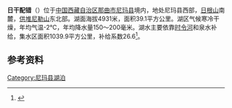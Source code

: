 {{ViewTibetanScript}}
{{Infobox_lake
 |湖泊名稱 =日干配错
 |湖泊照片 = 
 |湖泊照片標題 = 
 |測深圖 =
 |測深圖標題 =
 |湖泊所在地 = [[中国|中国]][[西藏|西藏]]
 |座標 = {{coord |32|35|N|86|15|E|display=inline,title|scale:500000_type:waterbody_region:CN}}
 |湖泊類別 = [[咸水湖|咸水湖]]
 |流入 =[[甲雅曲|甲雅曲]]等
 |流出 = 
 |集水區面積 =1039.9平方公里
 |集水區國家 ={{PRC}}
 |湖泊長度 =
 |湖泊闊度 = 
 |湖泊面積 =39.1平方公里
 |平均深度 = 
 |最深深度 = 
 |水體體積 = 
 |湖水停留時間 =
 |湖岸線長度 =
 |海拔高度 = 4666米
 |湖中島嶼 =
 |湖邊城鎮 =
}}
{{Location map
 |China Tibet Ngari
 |mark=<!--dot-->Blue pog.svg
 |lat_deg=32|lat_min=35|lat_sec =
 |lon_deg=86|lon_min=15|lon_sec =
 |caption=日干配错在[[西藏|西藏]]的位置。
 |position=right
 |width=350
 |float=right
}}
'''日干配错'''（{{bo|z=རི་རྒན་བུལ་མཚོ|w=ri rgan bul mtsho|t=Rigen Bültso}}）位于[[中国|中国]][[西藏自治区|西藏自治区]][[那曲市|那曲市]][[尼玛县|尼玛县]]境内，地处尼玛县西部，[[日根山|日根山]]南麓，[[供堆尼勒山|供堆尼勒山]]东北部。湖面海拔4931米，面积39.1平方公里。湖区气候寒冷干燥，年均气温-2℃，年均降水量150～200毫米。湖水主要依靠[[时令河|时令河]]和泉水补给，集水区面积1039.9平方公里，补给系数26.6<ref>{{cite book zh |author=王苏民 窦鸿身 |title=中国湖泊志 |format=M |edition=1 |location=北京 |publisher=科学出版社 |date=1998|pages=437|id= ISBN 7-03-006706-1}}</ref>。
==参考资料==
{{reflist}}

[[Category:尼玛县湖泊|Category:尼玛县湖泊]]